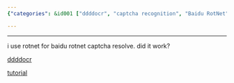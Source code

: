 ```yaml
---
{"categories": &id001 ["ddddocr", "captcha recognition", "Baidu RotNet", "PyPi installation", "tutorials", "image processing", "artificial intelligence"], "category": "Captcha recognition", "date": "2022-12-05 08:59:31", "description": "ddddocr is a captcha recognition and resolution tool specifically designed for Baidu RotNet. It can be installed from PyPi and tutorials are available to guide its usage.", "tags": *id001, "title": "ddddocr captcha resolve recognition"}

---
```


------

i use rotnet for baidu rotnet captcha resolve. did it work?

[ddddocr](https://pypi.org/project/ddddocr/)

[tutorial](https://blog.csdn.net/jiahuiandxuehui/article/details/119089944)

